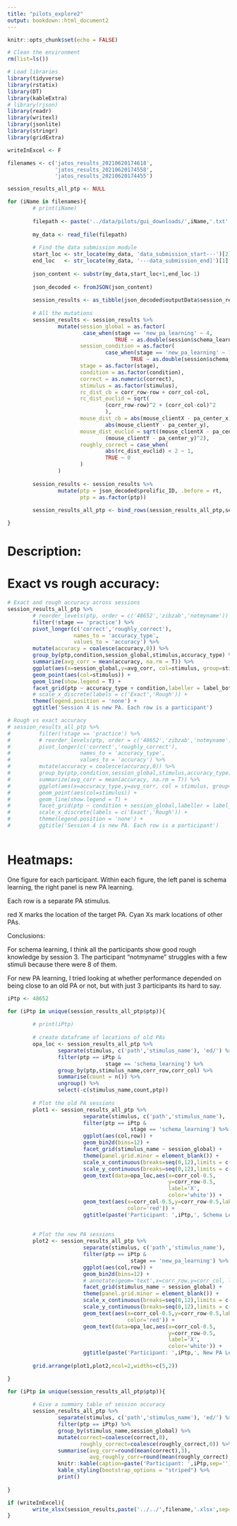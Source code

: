 ```yaml
---
title: "pilots_explore2"
output: bookdown::html_document2
---
```


```r
knitr::opts_chunk$set(echo = FALSE)
```

```r

# Clean the environment
rm(list=ls())

# Load libraries
library(tidyverse)
library(rstatix)
library(DT)
library(kableExtra)
# library(rjson)
library(readr)
library(writexl)
library(jsonlite)
library(stringr)
library(gridExtra)

```


```r

writeInExcel <- F

```


```r

filenames <- c('jatos_results_20210620174618',
               'jatos_results_20210620174558',
               'jatos_results_20210620174455')

session_results_all_ptp <- NULL

for (iName in filenames){
        # print(iName)
              
        filepath <- paste('../data/pilots/gui_downloads/',iName,'.txt', sep='')
        
        my_data <- read_file(filepath)
        
        # Find the data submission module
        start_loc <- str_locate(my_data, 'data_submission_start---')[2]
        end_loc   <- str_locate(my_data, '---data_submission_end]')[1]
        
        json_content <- substr(my_data,start_loc+1,end_loc-1)
        
        json_decoded <- fromJSON(json_content)
        
        session_results <- as_tibble(json_decoded$outputData$session_results)
        
        # All the mutations
        session_results <- session_results %>%
                mutate(session_global = as.factor(
                        case_when(stage == 'new_pa_learning' ~ 4,
                                  TRUE ~ as.double(session$schema_learning))),
                       session_condition = as.factor(
                               case_when(stage == 'new_pa_learning' ~ 1,
                                       TRUE ~ as.double(session$schema_learning))),
                       stage = as.factor(stage),
                       condition = as.factor(condition),
                       correct = as.numeric(correct),
                       stimulus = as.factor(stimulus),
                       rc_dist_cb = corr_row-row + corr_col-col,
                       rc_dist_euclid = sqrt(
                               (corr_row-row)^2 + (corr_col-col)^2
                               ),
                       mouse_dist_cb = abs(mouse_clientX - pa_center_x) +
                               abs(mouse_clientY - pa_center_y),
                       mouse_dist_euclid = sqrt((mouse_clientX - pa_center_x)^2 +
                               (mouse_clientY - pa_center_y)^2),
                       roughly_correct = case_when(
                               abs(rc_dist_euclid) < 2 ~ 1,
                               TRUE ~ 0
                       )
                )
        
        session_results <- session_results %>%
                mutate(ptp = json_decoded$prolific_ID, .before = rt,
                       ptp = as.factor(ptp))
        
        session_results_all_ptp <- bind_rows(session_results_all_ptp,session_results)

}
```

# Description:



# Exact vs rough accuracy:

```r


# Exact and rough accuracy across sessions
session_results_all_ptp %>%
        # reorder_levels(ptp, order = c('48652','zibzab','notmyname')) %>%
        filter(!stage == 'practice') %>%
        pivot_longer(c('correct','roughly_correct'),
                     names_to = 'accuracy_type',
                     values_to = 'accuracy') %>% 
        mutate(accuracy = coalesce(accuracy,0)) %>%
        group_by(ptp,condition,session_global,stimulus,accuracy_type) %>%
        summarize(avg_corr = mean(accuracy, na.rm = T)) %>%
        ggplot(aes(x=session_global,y=avg_corr, col=stimulus, group=stimulus)) +
        geom_point(aes(col=stimulus)) + 
        geom_line(show.legend = T) + 
        facet_grid(ptp ~ accuracy_type + condition,labeller = label_both) +
        # scale_x_discrete(labels = c('Exact','Rough')) + 
        theme(legend.position = 'none') +
        ggtitle('Session 4 is new PA. Each row is a participant')

# Rough vs exact accuracy
# session_results_all_ptp %>%
#         filter(!stage == 'practice') %>%
#         # reorder_levels(ptp, order = c('48652','zibzab','notmyname')) %>%
#         pivot_longer(c('correct','roughly_correct'),
#                      names_to = 'accuracy_type',
#                      values_to = 'accuracy') %>%
#         mutate(accuracy = coalesce(accuracy,0)) %>%
#         group_by(ptp,condition,session_global,stimulus,accuracy_type) %>%
#         summarize(avg_corr = mean(accuracy, na.rm = T)) %>%
#         ggplot(aes(x=accuracy_type,y=avg_corr, col = stimulus, group=stimulus)) +
#         geom_point(aes(col=stimulus)) + 
#         geom_line(show.legend = T) + 
#         facet_grid(ptp ~ condition + session_global,labeller = label_both) + 
#         scale_x_discrete(labels = c('Exact','Rough')) + 
#         theme(legend.position = 'none') + 
#         ggtitle('Session 4 is new PA. Each row is a participant')



```

# Heatmaps:

One figure for each participant.
Within each figure, the left panel is schema learning, the right panel is new PA learning. 

Each row is a separate PA stimulus.

red X marks the location of the target PA. Cyan Xs mark locations of other PAs.

Conclusions:

For schema learning, I think all the participants show good rough knowledge by session 3. The participant "notmyname" struggles with a few stimuli because there were 8 of them.

For new PA learning, I tried looking at whether performance depended on being close to an old PA or not, but with just 3 participants its hard to say.

```r

iPtp <- 48652

for (iPtp in unique(session_results_all_ptp$ptp)){
        
        # print(iPtp)
        
        # create dataframe of locations of old PAs
        opa_loc <- session_results_all_ptp %>%
                separate(stimulus, c('path','stimulus_name'), 'ed/') %>% 
                filter(ptp == iPtp & 
                               stage == 'schema_learning') %>% 
                group_by(ptp,stimulus_name,corr_row,corr_col) %>%
                summarise(count = n()) %>%
                ungroup() %>%
                select(-c(stimulus_name,count,ptp))
        
        # Plot the old PA sessions
        plot1 <- session_results_all_ptp %>%
                        separate(stimulus, c('path','stimulus_name'), 'ed/') %>% 
                        filter(ptp == iPtp & 
                                       stage == 'schema_learning') %>% 
                        ggplot(aes(col,row)) +
                        geom_bin2d(bins=12) +
                        facet_grid(stimulus_name ~ session_global) +
                        theme(panel.grid.minor = element_blank()) +
                        scale_x_continuous(breaks=seq(0,12),limits = c(0,12)) + 
                        scale_y_continuous(breaks=seq(0,12),limits = c(0,12)) + 
                        geom_text(data=opa_loc,aes(x=corr_col-0.5,
                                                   y=corr_row-0.5,
                                                   label='X',
                                                   color='white')) + 
                        geom_text(aes(x=corr_col-0.5,y=corr_row-0.5,label='X',
                                      color='red')) + 
                        ggtitle(paste('Participant: ',iPtp,', Schema Learning',sep=''))
        
        
        # Plot the new PA sessions
        plot2 <- session_results_all_ptp %>%
                        separate(stimulus, c('path','stimulus_name'), 'ed/') %>% 
                        filter(ptp == iPtp & 
                                       stage == 'new_pa_learning') %>% 
                        ggplot(aes(col,row)) +
                        geom_bin2d(bins=12) +
                        # annotate(geom='text',x=corr_row,y=corr_col, label='X', color='red') +
                        facet_grid(stimulus_name ~ session_global) +
                        theme(panel.grid.minor = element_blank()) +
                        scale_x_continuous(breaks=seq(0,12),limits = c(0,12)) + 
                        scale_y_continuous(breaks=seq(0,12),limits = c(0,12)) + 
                        geom_text(aes(x=corr_col-0.5,y=corr_row-0.5,label='X',
                                      color='red')) + 
                        geom_text(data=opa_loc,aes(x=corr_col-0.5,
                                                   y=corr_row-0.5,
                                                   label='X',
                                                   color='white')) + 
                        ggtitle(paste('Participant: ',iPtp,', New PA Learning',sep=''))
        
        grid.arrange(plot1,plot2,ncol=2,widths=c(5,2))

}

for (iPtp in unique(session_results_all_ptp$ptp)){
        
        # Give a summary table of session accuracy
        session_results_all_ptp %>%
                separate(stimulus, c('path','stimulus_name'), 'ed/') %>% 
                filter(ptp == iPtp) %>% 
                group_by(stimulus_name,session_global) %>%
                mutate(correct=coalesce(correct,0),
                       roughly_correct=coalesce(roughly_correct,0)) %>%
                summarise(avg_corr=round(mean(correct),3),
                          avg_roughly_corr=round(mean(roughly_correct),3)) %>%
                knitr::kable(caption=paste('Participant: ',iPtp,sep='')) %>%
                kable_styling(bootstrap_options = "striped") %>%
                print()            
        
}
```


```r

if (writeInExcel){
        write_xlsx(session_results,paste('../../',filename,'.xlsx',sep=''))        
}


```

